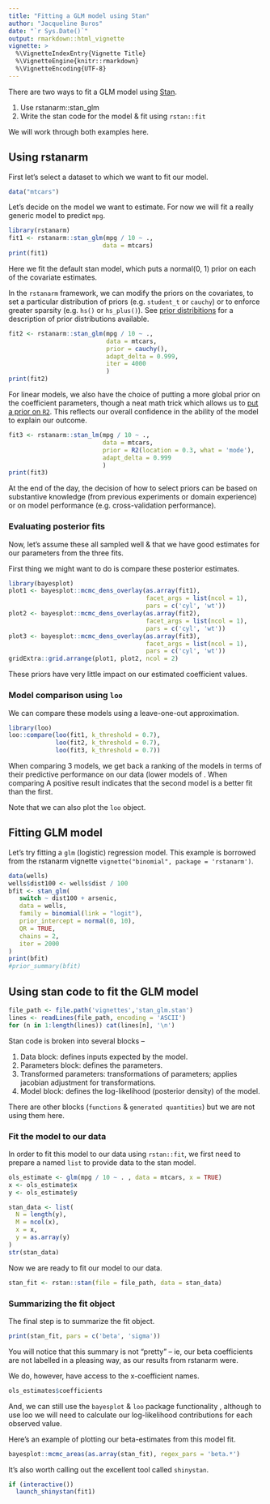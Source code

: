 ```yaml
---
title: "Fitting a GLM model using Stan"
author: "Jacqueline Buros"
date: "`r Sys.Date()`"
output: rmarkdown::html_vignette
vignette: >
  %\VignetteIndexEntry{Vignette Title}
  %\VignetteEngine{knitr::rmarkdown}
  %\VignetteEncoding{UTF-8}
---
```


There are two ways to fit a GLM model using [Stan](https://mc-stan.org).

1. Use rstanarm::stan_glm
2. Write the stan code for the model & fit using `rstan::fit`

We will work through both examples here.

## Using rstanarm

First let's select a dataset to which we want to fit our model.

```r
data("mtcars")
```

Let's decide on the model we want to estimate. For now we will fit a really generic model to predict `mpg`.

```r
library(rstanarm)
fit1 <- rstanarm::stan_glm(mpg / 10 ~ .,
                          data = mtcars)
print(fit1)
```

Here we fit the default stan model, which puts a normal(0, 1) prior on each of the covariate estimates. 

In the `rstanarm` framework, we can modify the priors on the covariates, to set a particular distribution of priors (e.g. `student_t` or `cauchy`) or to enforce greater sparsity (e.g. `hs()` or `hs_plus()`). See [prior distribitions](https://github.com/stan-dev/rstanarm/wiki/Prior-distributions) for a description of prior distributions available.

```r
fit2 <- rstanarm::stan_glm(mpg / 10 ~ .,
                           data = mtcars,
                           prior = cauchy(),
                           adapt_delta = 0.999,
                           iter = 4000
                           )
print(fit2)
```

For linear models, we also have the choice of putting a more global prior on the coefficient parameters, though a neat math trick which allows us to [put a prior on `R2`](https://rdrr.io/cran/rstanarm/f/vignettes/lm.Rmd). This reflects our overall confidence in the ability of the model to explain our outcome.

```r
fit3 <- rstanarm::stan_lm(mpg / 10 ~ .,
                          data = mtcars,
                          prior = R2(location = 0.3, what = 'mode'),
                          adapt_delta = 0.999
                          )
print(fit3)
```

At the end of the day, the decision of how to select priors can be based on substantive knowledge (from previous experiments or domain experience) or on model performance (e.g. cross-validation performance).

### Evaluating posterior fits

Now, let's assume these all sampled well & that we have good estimates for our parameters from the three fits.

First thing we might want to do is compare these posterior estimates.

```r
library(bayesplot)
plot1 <- bayesplot::mcmc_dens_overlay(as.array(fit1),
                                      facet_args = list(ncol = 1),
                                      pars = c('cyl', 'wt'))
plot2 <- bayesplot::mcmc_dens_overlay(as.array(fit2),
                                      facet_args = list(ncol = 1),
                                      pars = c('cyl', 'wt'))
plot3 <- bayesplot::mcmc_dens_overlay(as.array(fit3),
                                      facet_args = list(ncol = 1),
                                      pars = c('cyl', 'wt'))
gridExtra::grid.arrange(plot1, plot2, ncol = 2)
```

These priors have very little impact on our estimated coefficient values.

### Model comparison using `loo`

We can compare these models using a leave-one-out approximation.

```r
library(loo)
loo::compare(loo(fit1, k_threshold = 0.7),
             loo(fit2, k_threshold = 0.7),
             loo(fit3, k_threshold = 0.7))
```

When comparing 3 models, we get back a ranking of the models in terms of their predictive performance on our data (lower models of . When comparing 
A positive result indicates that the second model is a better fit than the first.

Note that we can also plot the `loo` object. 

## Fitting GLM model

Let's try fitting a `glm` (logistic) regression model. This example is borrowed from the rstanarm vignette `vignette("binomial", package = 'rstanarm')`.


```r
data(wells)
wells$dist100 <- wells$dist / 100
bfit <- stan_glm(
   switch ~ dist100 + arsenic, 
   data = wells,
   family = binomial(link = "logit"),
   prior_intercept = normal(0, 10),
   QR = TRUE,
   chains = 2,
   iter = 2000
)
print(bfit)
#prior_summary(bfit)
```


## Using stan code to fit the GLM model

```r
file_path <- file.path('vignettes','stan_glm.stan')
lines <- readLines(file_path, encoding = 'ASCII')
for (n in 1:length(lines)) cat(lines[n], '\n')
```

Stan code is broken into several blocks --

1. Data block: defines inputs expected by the model.
2. Parameters block: defines the parameters.
3. Transformed parameters: transformations of parameters; applies jacobian adjustment for transformations.
4. Model block: defines the log-likelihood (posterior density) of the model.

There are other blocks (`functions` & `generated quantities`) but we are not using them here.

### Fit the model to our data

In order to fit this model to our data using `rstan::fit`, we first need to prepare a named `list` to provide data to the stan model.

```r
ols_estimate <- glm(mpg / 10 ~ . , data = mtcars, x = TRUE)
x <- ols_estimate$x
y <- ols_estimate$y

stan_data <- list(
  N = length(y),
  M = ncol(x),
  x = x,
  y = as.array(y)
)
str(stan_data)
```

Now we are ready to fit our model to our data.

```r
stan_fit <- rstan::stan(file = file_path, data = stan_data)
```

### Summarizing the fit object

The final step is to summarize the fit object.

```r
print(stan_fit, pars = c('beta', 'sigma'))
```

You will notice that this summary is not "pretty" -- ie, our beta coefficients are not labelled in a pleasing way, as our results from rstanarm were.

We do, however, have access to the x-coefficient names.

```r
ols_estimates$coefficients
```

And, we can still use the `bayesplot` & `loo` package functionality , although to use loo we will need to calculate our log-likelihood contributions for each observed value.

Here's an example of plotting our beta-estimates from this model fit.

```r
bayesplot::mcmc_areas(as.array(stan_fit), regex_pars = 'beta.*')
```

It's also worth calling out the excellent tool called `shinystan`. 

```r
if (interactive())
  launch_shinystan(fit1)
```

